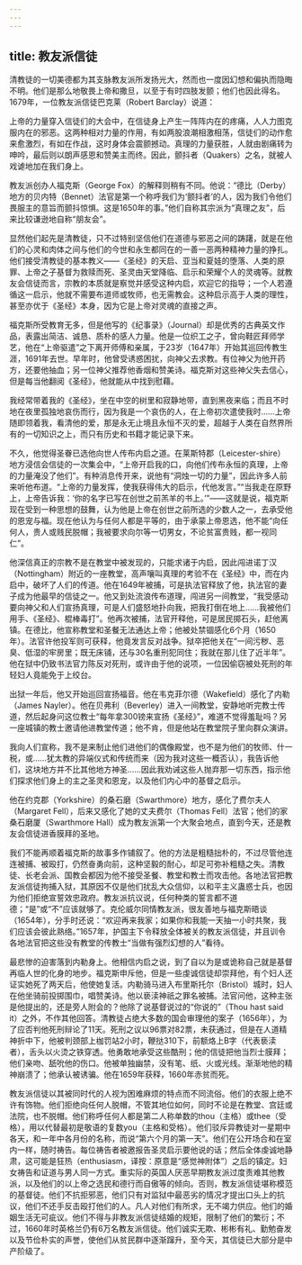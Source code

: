 ```yaml
---
---
---
```

title: 教友派信徒
---




清教徒的一切美德都为其支脉教友派所发扬光大，然而也一度因幻想和偏执而隐晦不明。他们是那么地敬畏上帝和撒旦，以至于有时四肢发颤；他们也因此得名。1679年，一位教友派信徒巴克莱（Robert Barclay）说道：

上帝的力量穿入信徒们的大会中，在信徒身上产生一阵阵内在的疼痛，人人力图克服内在的邪恶。这两种相对力量的作用，有如两股浪潮相激相荡，信徒们的动作愈来愈激烈，有如在作战，这时身体会震颤撼动。真理的力量获胜，人就由剧痛转为呻吟，最后则以朗声感恩和赞美主而终。因此，颤抖者（Quakers）之名，就被人戏谑地加在我们身上。



教友派创办人福克斯（George Fox）的解释则稍有不同。他说：“德比（Derby）地方的贝内特（Bennet）法官是第一个称呼我们为‘颤抖者’的人，因为我们令他们畏服主的意旨而颤抖惊惧。这是1650年的事。”他们自称其宗派为“真理之友”，后来比较谦逊地自称“朋友会”。

显然他们起先是清教徒，只不过特别坚信他们在道德与邪恶之间的踌躇，就是在他们的心灵和肉体之间与他们的今世和永生都同在的一善一恶两种精神力量的挣扎。他们接受清教徒的基本教义——《圣经》的天启、亚当和夏娃的堕落、人类的原罪、上帝之子基督为救赎而死、圣灵由天堂降临、启示和荣耀个人的灵魂等。就教友会信徒而言，宗教的本质就是察觉并感受这种内启，欢迎它的指导；一个人若遵循这一启示，他就不需要布道师或牧师，也无需教会。这种启示高于人类的理性，甚至亦优于《圣经》本身，因为它是上帝对灵魂的直接之声。

福克斯所受教育无多，但是他写的《纪事录》（Journal）却是优秀的古典英文作品，表露出简洁、诚恳、质朴的感人力量。他是一位织工之子，曾向鞋匠拜师学艺，他在“上帝驱遣”之下离开师傅和亲属，于23岁（1647年）开始其巡回传教生涯，1691年去世。早年时，他曾受诱惑困扰，向神父去求教。有位神父为他开药方，还要他抽血；另一位神父推荐他香烟和赞美诗。福克斯对这些神父失去信心，但是每当他翻阅《圣经》，他就能从中找到慰藉。

我经常带着我的《圣经》，坐在中空的树里和寂静地带，直到黑夜来临；而且不时地在夜里孤独地哀伤而行，因为我是一个哀伤的人，在上帝初次遣使我时……上帝随即领着我，看清他的爱，那是永无止境且永恒不灭的爱，超越于人类在自然界所有的一切知识之上，而只有历史和书籍才能记录下来。



不久，他觉得圣眷已选他向世人传布内启之道。在莱斯特郡（Leicester-shire）地方浸信会信徒的一次集会中，“上帝开启我的口，向他们传布永恒的真理，上帝的力量淹没了他们”。有种消息传开来，说他有“洞烛一切的力量”，因此许多人前来听他布道。“上帝的力量发挥，使我获得伟大的启示，代他发言。”“当我走在原野上，上帝告诉我：‘你的名字已写在创世之前羔羊的书上。’”——这就是说，福克斯现在受到一种思想的鼓舞，认为他是上帝在创世之前所选的少数人之一，去承受他的恩宠与福。现在他认为与任何人都是平等的，由于承蒙上帝恩选，他不能“向任何人，贵人或贱民脱帽；我被要求向尔等一切男女，不论贫富贵贱，都一视同仁”。

他深信真正的宗教不是在教堂中被发现的，只能求诸于内启，因此闯进诺丁汉（Nottingham）附近的一座教堂，高声嚷叫真理的考验不在《圣经》中，而在内启中，破坏了人们的传道。他在1649年被捕，可是执法官释放了他，执法官的妻子成为他最早的信徒之一。他又到处流浪传布道理，闯进另一间教堂，“我受感动要向神父和人们宣扬真理，可是人们盛怒地扑向我，把我打倒在地上……我被他们用手、《圣经》、棍棒毒打”。他再次被捕，法官开释他，可是居民掷石头，赶他离镇。在德比，他宣称教堂和圣餐无法通达上帝；他被处禁锢感化6个月（1650年）。法官许他投军则可获释，他竟发言反对战争。狱卒把他关在“一间污秽、恶臭、低湿的牢房里；既无床铺，还与30名重刑犯同住；我就在那儿住了近半年”。他在狱中仍致书法官力陈反对死刑，或许由于他的说项，一位因偷窃被处死刑的年轻妇人竟能免于上绞台。

出狱一年后，他又开始巡回宣扬福音。他在韦克菲尔德（Wakefield）感化了内勒（James Nayler）。他在贝弗利（Beverley）进入一间教堂，安静地听完教士传道，然后起身问这位教士“每年拿300镑来宣扬《圣经》”，难道不觉得羞耻吗？另一座城镇的教士邀请他进教堂传道；他不肯，但是他站在教堂院子里向群众演讲。

我向人们宣称，我不是来制止他们进他们的偶像殿堂，也不是为他们的牧师、什一税，或……犹太教的异端仪式和传统而来（因为我对这些一概否认），我告诉他们，这块地方并不比其他地方神圣……因此我劝诫这些人抛弃那一切东西，指示他们探求他们身上的主之圣灵和恩宠，以及他们内心中的基督之启示。



他在约克郡（Yorkshire）的桑石磨（Swarthmore）地方，感化了费尔夫人（Margaret Fell），后来又感化了她的丈夫费尔（Thomas Fell）法官；他们的家桑石磨厦（Swarthmore Hall）成为教友派第一个大聚会地点，直到今天，还是教友会信徒进香膜拜的圣地。

我们不能再顺着福克斯的故事多作铺叙了。他的方法是粗糙拙朴的，不过尽管他连连被捕、被殴打，仍然奋勇向前，这种坚毅的耐心，却足可弥补粗糙之失。清教徒、长老会派、国教会都因为他不接受圣餐、教堂和教士而攻击他。各地法官把教友派信徒拘捕入狱，其原因不仅是他们扰乱大众信仰，以和平主义蛊惑士兵，也因为他们拒绝宣誓效忠政府。教友派抗议说，任何种类的誓言都不道德；“是”或“不”应该就够了。克伦威尔同情教友派，很友善地与福克斯晤谈（1654年），分手时还说：“欢迎再来我家；如果你和我能一天抽一小时共聚，我们应该会彼此熟络。”1657年，护国主下令释放全体被关的教友派信徒，并且训令各地法官把这些没有教堂的传教士“当做有强烈幻想的人”看待。

最悲惨的迫害落到内勒身上。他相信内启之说，到了自以为是或诡称自己就是基督再临人世的化身的地步。福克斯申斥他，但是一些虔诚信徒却崇拜他，有个妇人还证实她死了两天后，他使她复活。内勒骑马进入布里斯托尔（Bristol）城时，妇人在他坐骑前投掷围巾，唱赞美诗。他以亵渎神祇之罪名被捕。法官问他，这种主张是他提出的，还是旁人附会的？他除了说基督说过的“你说的”（Thou hast said it）之外，不作其他回答。清教徒占绝大多数的国会审理他的案子（1656年），为了应否判他死刑辩论了11天。死刑之议以96票对82票，未获通过，但是在人道精神折中下，他被判颈部上枷罚站2小时，鞭挞310下，前额烙上B字（代表亵渎者），舌头以火烫之铁穿透。他勇敢地承受这些酷刑；他的信徒把他当烈士膜拜；他们亲吻、舐吮他的伤口。他被单独幽禁，没有笔、纸、火或光线。渐渐地他的精神崩溃了；他承认被诱骗。他在1659年获释，1660年赤贫而死。

教友派信徒以其被同时代的人视为困难麻烦的特点而不同流俗。他们的衣服上绝不许有饰物。他们拒绝向任何人脱帽，不管其地位如何，同时不论是在教堂、宫廷或法院，也不脱帽。他们称呼任何人都是第二人称单数的thou（主格）或thee（受格），用以代替最初是敬语的复数you（主格和受格）。他们驳斥异教徒对一星期中各天，和一年中各月份的名称，而说“第六个月的第一天”。他们在公开场合和在室内一样，随时祷告。每位祷告者被邀报告圣灵启示要他说的话；然后全体虔诚地静肃，这可能是狂热（enthusiasm，译按：原意是“感觉神附体”）之后的镇定。妇女祷告和证道与男人同一方式。重实际的英国人厌恶早期教友派过度责难其他教派，以及他们的以上帝之选民和德行而自傲等的倾向。否则，教友派信徒堪称模范的基督徒。他们不抗拒邪恶，他们只有对监狱中最恶劣的情况才提出口头上的抗议，他们不还手反击殴打他们的人。凡人对他们有所求，无不竭力供应。他们的婚姻生活无可疵议。他们不得与非教友派信徒结婚的规矩，限制了他们的繁衍；不过，1660年时英格兰仍有6万名教友派信徒。他们诚实无欺、彬彬有礼、勤勉奋发以及节俭朴实的声誉，使他们从贫民群中逐渐蹿升，至今天，其信徒已大部分是中产阶级了。